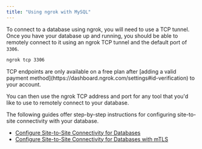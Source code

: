 ```yaml
---
title: "Using ngrok with MySQL"
---
```

To connect to a database using ngrok, you will need to use a TCP tunnel. Once you have your database up and running, you should be able to remotely connect to it using an ngrok TCP tunnel and the default port of `3306`.

```bash
ngrok tcp 3306
```

<Warning>
TCP endpoints are only available on a free plan after [adding a valid payment method](https://dashboard.ngrok.com/settings#id-verification) to your account.
</Warning>

You can then use the ngrok TCP address and port for any tool that you'd like to use to remotely connect to your database.

The following guides offer step-by-step instructions for configuring site-to-site connectivity with your database.

- [Configure Site-to-Site Connectivity for
  Databases](/docs/guides/site-to-site-connectivity/)
- [Configure Site-to-Site Connectivity for Databases with mTLS](/docs/guides/site-to-site-connectivity/)
